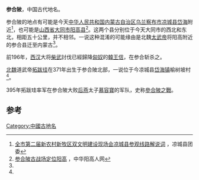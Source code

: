 '''参合陂'''，中国古代地名。

参合陂的地点有可能是今天[[中华人民共和国|中华人民共和国]][[内蒙古自治区|内蒙古自治区]][[乌兰察布市|乌兰察布市]][[凉城县|凉城县]][[岱海|岱海]]附近<ref name='liangcheng'>[http://nmg.gqt.org.cn/lcx/ftrq/201206/t20120605_573115.htm 全市第二届新农村新牧区双文明建设现场会凉城县参观线路解说词] {{Wayback|url=http://nmg.gqt.org.cn/lcx/ftrq/201206/t20120605_573115.htm |date=20180928222945 }}，凉城县团委</ref>，也可能是[[山西省|山西省]][[大同市|大同市]][[阳高县|阳高县]]<ref name='yanggao'>[http://www.zhygr.com/shownews.asp?id=4023 参合陂古战场定位阳高] {{Wayback|url=http://www.zhygr.com/shownews.asp?id=4023 |date=20170309072342 }}，中华阳高人网</ref>。这两个县分别位于今天大同市的西北和东北，相距五十公里，并不相邻。一说这种混淆的可能缘由是北魏[[太武帝|太武帝]]将阳高附近的参合县迁至内蒙古<ref name='yanggao'/>。

前196年，[[西汉|西汉]]大将[[柴武|柴武]]討伐已經歸降[[匈奴|匈奴]]的[[韓王信|韓王信]]，在参合斩杀之。

[[北魏|北魏]]道武帝[[拓跋珪|拓跋珪]]在371年出生于参合陂北部，一说位于今凉城县[[岱海镇|岱海镇]]榆树坡村<ref name='liangcheng'/>。

395年拓跋珪率军在参合陂大败[[后燕|后燕]]太子[[慕容寶|慕容寶]]的军队，史称[[參合陂之戰|參合陂之戰]]。

==参考==
<references/>

[[Category:中國古地名|Category:中國古地名]]